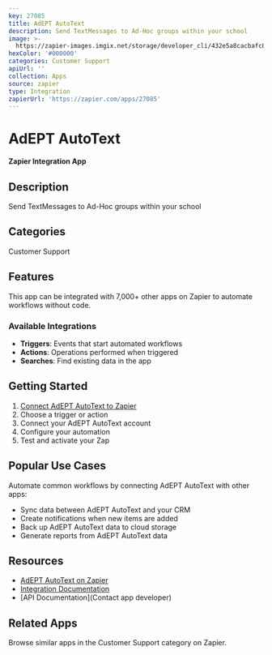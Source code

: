 ```yaml
---
key: 27085
title: AdEPT AutoText
description: Send TextMessages to Ad-Hoc groups within your school
image: >-
  https://zapier-images.imgix.net/storage/developer_cli/432e5a8cacbafc81d93d4006640b9563.png?auto=format%2Ccompress&ixlib=python-3.0.0&q=50
hexColor: '#000000'
categories: Customer Support
apiUrl: ''
collection: Apps
source: zapier
type: Integration
zapierUrl: 'https://zapier.com/apps/27085'
---
```

# AdEPT AutoText

**Zapier Integration App**

## Description

Send TextMessages to Ad-Hoc groups within your school

## Categories

Customer Support

## Features

This app can be integrated with 7,000+ other apps on Zapier to automate workflows without code.

### Available Integrations

- **Triggers**: Events that start automated workflows
- **Actions**: Operations performed when triggered
- **Searches**: Find existing data in the app

## Getting Started

1. [Connect AdEPT AutoText to Zapier](https://zapier.com/apps/27085)
2. Choose a trigger or action
3. Connect your AdEPT AutoText account
4. Configure your automation
5. Test and activate your Zap

## Popular Use Cases

Automate common workflows by connecting AdEPT AutoText with other apps:

- Sync data between AdEPT AutoText and your CRM
- Create notifications when new items are added
- Back up AdEPT AutoText data to cloud storage
- Generate reports from AdEPT AutoText data

## Resources

- [AdEPT AutoText on Zapier](https://zapier.com/apps/27085)
- [Integration Documentation](https://zapier.com/apps/27085/integrations)
- [API Documentation](Contact app developer)

## Related Apps

Browse similar apps in the Customer Support category on Zapier.
